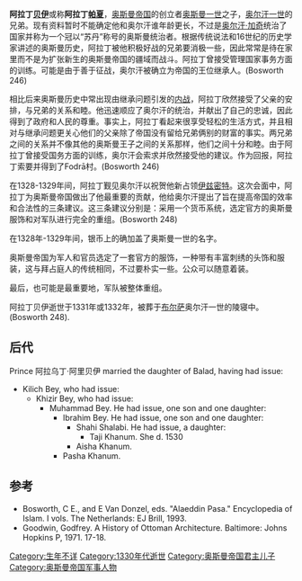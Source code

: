 {{unreferenced|time=2011-08-16T04:47:05+00:00}}
{{Distinguish|阿拉丁帕夏 (维齐尔)}}
'''阿拉丁[[贝伊|贝伊]]'''或称'''阿拉丁[[帕夏|帕夏]]'''，[[奥斯曼帝国|奥斯曼帝国]]的创立者[[奥斯曼一世|奥斯曼一世]]之子，[[奥尔汗一世|奥尔汗一世]]的兄弟。现有资料暂时不能确定他和奥尔汗谁年龄更长，不过是[[奥尔汗·加奇|奥尔汗·加奇]]统治了国家并称为一个冠以“苏丹”称号的奥斯曼统治者。根据传统说法和16世纪的历史学家{{le|伊德里斯·Bitlisi|Idris Bitlisi}}讲述的奥斯曼历史，阿拉丁被他积极好战的兄弟要消极一些，因此常常是待在家里而不是为扩张新生的奥斯曼帝国的疆域而战斗。阿拉丁曾接受管理国家事务方面的训练。可能是由于善于征战，奥尔汗被确立为帝国的王位继承人。(Bosworth 246)

相比后来奥斯曼历史中常出现由继承问题引发的[[内战|内战]]，阿拉丁欣然接受了父亲的安排，与兄弟的关系和睦。他迅速顺应了奥尔汗的统治，并献出了自己的忠诚，因此得到了政府和人民的尊重。事实上，阿拉丁看起来很享受轻松的生活方式，并且相对与继承问题更关心他们的父亲除了帝国没有留给兄弟俩别的财富的事实。两兄弟之间的关系并不像其他的奥斯曼王子之间的关系那样，他们之间十分和睦。由于阿拉丁曾接受国务方面的训练，奥尔汗会索求并欣然接受他的建议。作为回报，阿拉丁索要并得到了Fodrā村。(Bosworth 246)

在1328-1329年间，阿拉丁觐见奥尔汗以祝贺他新占领[[伊兹密特|伊兹密特]]。这次会面中，阿拉丁为奥斯曼帝国做出了他最重要的贡献，他给奥尔汗提出了旨在提高帝国的效率和合法性的三条建议。这三条建议分别是：采用一个货币系统，选定官方的奥斯曼服饰和对军队进行完全的重组。(Bosworth 248)

在1328年-1329年间，银币上的确加盖了奥斯曼一世的名字。

奥斯曼帝国为军人和官员选定了一套官方的服饰，一种带有丰富刺绣的头饰和服装，这与拜占庭人的传统相同，不过要朴实一些。公众可以随意着装。

最后，也可能是最重要地，军队被整体重组。

阿拉丁贝伊逝世于1331年或1332年，被葬于[[布尔萨|布尔萨]]奥尔汗一世的陵寝中。(Bosworth 248).

==后代==
Prince 阿拉乌丁·阿里贝伊 married the daughter of Balad, having had issue:
* Kilich Bey, who had issue:
** Khizir Bey, who had issue:
*** Muhammad Bey. He had issue, one son and one daughter:
**** Ibrahim Bey. He had issue, one son and one daughter:
***** Shahi Shalabi. He had issue, a daughter:
****** Taji Khanum. She d. 1530
***** Aisha Khanum.
**** Pasha Khanum.

== 参考 ==
* Bosworth, C E., and E Van Donzel, eds. "Alaeddin Pasa." Encyclopedia of Islam. I vols. The Netherlands: EJ Brill, 1993.
* Goodwin, Godfrey. A History of Ottoman Architecture. Baltimore: Johns Hopkins P, 1971. 17-18.

{{DEFAULTSORT:Alaeddin Pasa}}

[[Category:生年不详|Category:生年不详]]
[[Category:1330年代逝世|Category:1330年代逝世]]
[[Category:奥斯曼帝国君主儿子|Category:奥斯曼帝国君主儿子]]
[[Category:奥斯曼帝国军事人物|Category:奥斯曼帝国军事人物]]